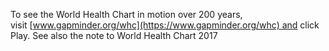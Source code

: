 
To see the World Health Chart in motion over 200 years, visit [www.gapminder.org/whc](https://www.gapminder.org/whc) and click Play. See also the note to World Health Chart 2017